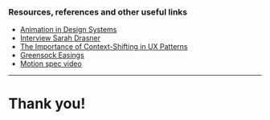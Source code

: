 ### Resources, references and other useful links

- [Animation in Design Systems](https://24ways.org/2016/animation-in-design-systems/)
- [Interview Sarah Drasner](http://www.fullstackradio.com/82)
- [The Importance of Context-Shifting in UX Patterns](https://css-tricks.com/the-importance-of-context-shifting-in-ux-patterns/)
- [Greensock Easings](https://greensock.com/get-started-js#easing)
- [Motion spec video](https://www.youtube.com/watch?v=bioKutgupGI)

---

# Thank you!
